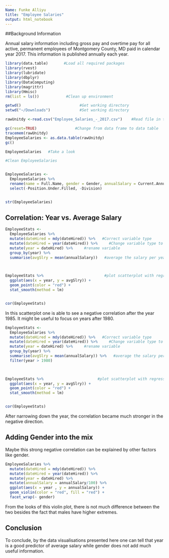 ```yaml
---
Name: Funke Alliyu
title: "Employee Salaries"
output: html_notebook
---
```



##Background Information


Annual salary information including gross pay and overtime pay for all active, permanent employees of Montgomery County, MD paid in calendar year 2017. This information is published annually each year.




```r
library(data.table)       #Load all required packages
library(rvest)
library(lubridate)
library(dbplyr)
library(DataComputing)
library(magrittr)
library(Hmisc)
rm(list = ls())            #Clean up environment

```




```r


getwd()                          #Get working directory
setwd("~/Downloads")             #Set working directory 

rawUnitdy <-read.csv("Employee_Salaries_-_2017.csv")    #Read file in table format and create a data frame from it

gc(reset=TRUE)                 #Change from data frame to data table
tracemem(rawUnitdy)
EmployeeSalaries <- as.data.table(rawUnitdy)
gc()


```



```r

EmployeeSalaries   #Take a look

```


```r
#Clean EmployeeSalaries


EmployeeSalaries <-
  EmployeeSalaries %>%
  rename(name = Full.Name, gender = Gender, annualSalary = Current.Annual.Salary, grossPay = X2017.Gross.Pay.Received, overtimePay = X2017.Overtime.Pay, dept = Department, position = Employee.Position.Title, dateHired = Date.First.Hired, deptName = Department.Name, employeeStatus = Assignment.Category) %>%
  select(-Position.Under.Filled, -Division)


str(EmployeeSalaries)


```

## Correlation: Year vs. Average Salary

```r

EmployeeStats <-
  EmployeeSalaries %>%
  mutate(dateHired = mdy(dateHired)) %>%   #Correct variable type
  mutate(dateHired = year(dateHired)) %>%     #Change variable type to year
  mutate(year = dateHired) %>%     #rename variable
  group_by(year) %>%                   
  summarise(avgSlry = mean(annualSalary))   #average the salary per year
  


EmployeeStats %>%                           #plot scatterplot with regression
  ggplot(aes(x = year, y = avgSlry)) +
  geom_point(color = "red") +
  stat_smooth(method = lm)


cor(EmployeeStats)

```




In this scatterplot one is able to see a negative correlation after the year 1985. It might be useful to focus on years after 1980.





```r

EmployeeStats <-
  EmployeeSalaries %>%
  mutate(dateHired = mdy(dateHired)) %>%   #Correct variable type
  mutate(dateHired = year(dateHired)) %>%     #Change variable type to year
  mutate(year = dateHired) %>%     #rename variable
  group_by(year) %>%                   
  summarise(avgSlry = mean(annualSalary)) %>%   #average the salary per year
  filter(year > 1980)            
  


EmployeeStats %>%                        #plot scatterplot with regression
  ggplot(aes(x = year, y = avgSlry)) +
  geom_point(color = "red") +
  stat_smooth(method = lm)


cor(EmployeeStats)


```

After narrowing down the year, the correlation became much stronger in the negative direction.


## Adding Gender into the mix


Maybe this strong negative correlation can be explained by other factors like gender. 

```r


EmployeeSalaries %>%
  mutate(dateHired = mdy(dateHired)) %>%   
  mutate(dateHired = year(dateHired)) %>%     
  mutate(year = dateHired) %>%
  mutate(annualSalary = annualSalary/100) %>%
  ggplot(aes(x = year , y = annualSalary)) +
  geom_violin(color = "red", fill = "red") +
  facet_wrap(~ gender) 


```

From the looks of this violin plot, there is not much difference between the two besides the fact that males have higher extremes.


## Conclusion

To conclude, by the data visualisations presented here one can tell that year is a good predictor of average salary while gender does not add much useful information. 
























